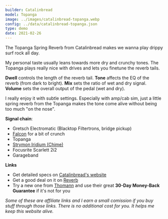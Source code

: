 ```yaml
---
builder: Catalinbread
model: Topanga
image: ../images/catalinbread-topanga.webp
config: ../data/catalinbread-topanga.json
type: demo
date: 2021-02-26
---
```


The Topanga Spring Reverb from Catalinbread makes we wanna play drippy surf rock all day.

My personal taste usually leans towards more dry and crunchy tones. The Topanga plays really nice with drives and lets you finetune the reverb tails.

**Dwell** controls the length of the reverb tail. **Tone** affects the EQ of the reverb (from dark to bright). **Mix** sets the ratio of wet and dry signal. **Volume** sets the overall output of the pedal (wet and dry).

I really enjoy it with subtle settings. Especially with amp/cab sim, just a little spring reverb from the Topanga makes the tone come alive without being too much "on the nose".

**Signal chain**:

- Gretsch Electromatic (Blacktop Filtertrons, bridge pickup)
- [Falcon](/demos/crazy-tube-circuits-falcon) for a bit of crunch
- Topanga
- [Strymon Iridium (Chime)](/demos/strymon-iridium)
- Focusrite Scarlett 2i2
- Garageband

**Links**

- Get detailed specs on [Catalinbread's website](https://catalinbread.com/products/topanga)
- Get a good deal on it on [Reverb](https://reverb.grsm.io/loopydemos-catalinbread-topanga)
- Try a new one from [Thomann](https://www.thomann.de/intl/catalinbread_topanga.htm?partner_id=15606) and use their great **30-Day Money-Back Guarantee** if it's not for you

_Some of these are affiliate links and I earn a small comission if you buy stuff through those links. There is no additional cost for you. It helps me keep this website alive._
